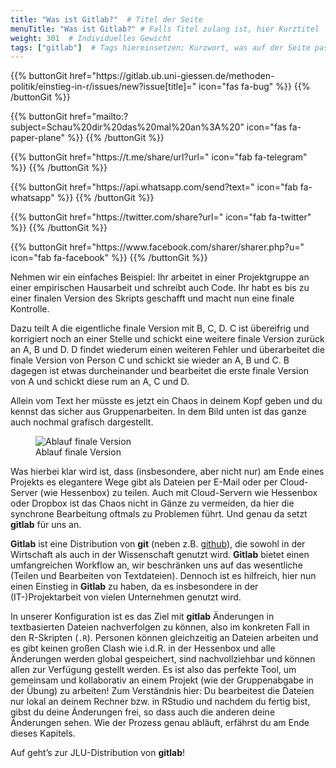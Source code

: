 ```yaml
---
title: "Was ist Gitlab?"  # Titel der Seite
menuTitle: "Was ist Gitlab?" # Falls Titel zulang ist, hier Kurztitel
weight: 301  # Individuelles Gewicht 
tags: ["gitlab"]  # Tags hiereinsetzen; Kurzwort, was auf der Seite passsiert
---
```


{{% buttonGit href=\"https\:\/\/gitlab.ub.uni-giessen.de\/methoden-politik\/einstieg-in-r\/issues\/new?issue[title]=\" icon=\"fas fa-bug\" %}} {{% /buttonGit %}} 

{{% buttonGit href=\"mailto\:?subject=Schau\%20dir\%20das\%20mal\%20an\%3A\%20\" icon=\"fas fa-paper-plane\" %}} {{% /buttonGit %}}

{{% buttonGit href=\"https\:\/\/t.me\/share\/url?url=\" icon=\"fab fa-telegram\" %}} {{% /buttonGit %}}

{{% buttonGit href=\"https\:\/\/api.whatsapp.com\/send?text=\" icon=\"fab fa-whatsapp\" %}} {{% /buttonGit %}}

{{% buttonGit href=\"https\:\/\/twitter.com\/share?url=\" icon=\"fab fa-twitter\" %}} {{% /buttonGit %}}

{{% buttonGit href=\"https\:\/\/www.facebook.com\/sharer\/sharer.php?u=\" icon=\"fab fa-facebook\" %}} {{% /buttonGit %}}

Nehmen wir ein einfaches Beispiel: Ihr arbeitet in einer Projektgruppe an einer empirischen Hausarbeit und schreibt auch Code. Ihr habt es bis zu einer finalen Version des Skripts geschafft und macht nun eine finale Kontrolle. 

Dazu teilt A die eigentliche finale Version mit B, C, D. C ist übereifrig und korrigiert noch an einer Stelle und schickt eine weitere finale Version zurück an A, B und D. D findet wiederum einen weiteren Fehler und überarbeitet die finale Version von Person C und schickt sie wieder an A, B und C. B dagegen ist etwas durcheinander und bearbeitet die erste finale Version von A und schickt diese rum an A, C und D. 

Allein vom Text her müsste es jetzt ein Chaos in deinem Kopf geben und du kennst das sicher aus Gruppenarbeiten. In dem Bild unten ist das ganze auch nochmal grafisch dargestellt. 

![Ablauf finale Version](../img/projectwork.gif)

Was hierbei klar wird ist, dass (insbesondere, aber nicht nur) am Ende eines Projekts es elegantere Wege gibt als Dateien per E-Mail oder per Cloud-Server (wie Hessenbox) zu teilen. Auch mit Cloud-Servern wie Hessenbox oder Dropbox ist das Chaos nicht in Gänze zu vermeiden, da hier die synchrone Bearbeitung oftmals zu Problemen führt. Und genau da setzt **gitlab** für uns an. 

**Gitlab** ist eine Distribution von **git** (neben z.B. [github](https://github.com)), die sowohl in der Wirtschaft als auch in der Wissenschaft genutzt wird. **Gitlab** bietet einen umfangreichen Workflow an, wir beschränken uns auf das wesentliche (Teilen und Bearbeiten von Textdateien). Dennoch ist es hilfreich, hier nun einen Einstieg in **Gitlab** zu haben, da es insbesondere in der (IT-)Projektarbeit von vielen Unternehmen genutzt wird. 

In unserer Konfiguration ist es das Ziel mit **gitlab** Änderungen in textbasierten Dateien nachverfolgen zu können, also im konkreten Fall in den R-Skripten (`.R`). Personen können gleichzeitig an Dateien arbeiten und es gibt keinen großen Clash wie i.d.R. in der Hessenbox und alle Änderungen werden global gespeichert, sind nachvollziehbar und können allen zur Verfügung gestellt werden. Es ist also das perfekte Tool, um gemeinsam und kollaborativ an einem Projekt (wie der Gruppenabgabe in der Übung) zu arbeiten! Zum Verständnis hier: Du bearbeitest die Dateien nur lokal an deinem Rechner bzw. in RStudio und nachdem du fertig bist, gibst du deine Änderungen frei, so dass auch die anderen deine Änderungen sehen. Wie der Prozess genau abläuft, erfährst du am Ende dieses Kapitels. 

Auf geht's zur JLU-Distribution von **gitlab**!
